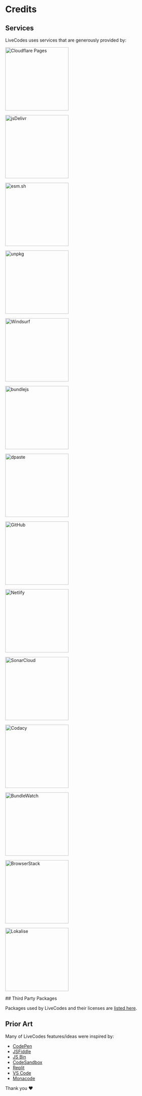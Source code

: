 # Credits

## Services

LiveCodes uses services that are generously provided by:

<div
  style={{
    backgroundColor: '#fff',
    float: 'left',
    display: 'flex',
    flexWrap: 'wrap',
    justifyContent: 'space-evenly',
  }}
>
  <p>
    <a href="https://pages.cloudflare.com/" target="_blank" title="Cloudflare Pages">
      <img
        alt="Cloudflare Pages"
        width="200"
        style={{ margin: '0.5em' }}
        src="/docs/img/credits/cloudflare-pages.svg"
      ></img>
    </a>
  </p>
  <p>
    <a href="https://www.jsdelivr.com/" target="_blank" title="jsDelivr">
      <img
        alt="jsDelivr"
        width="200"
        style={{ margin: '0.5em' }}
        src="/docs/img/credits/jsdelivr.svg"
      ></img>
    </a>
  </p>
  <p>
    <a href="https://esm.sh/" target="_blank" title="esm.sh">
      <img
        alt="esm.sh"
        width="200"
        style={{ margin: '0.5em' }}
        src="/docs/img/credits/esm.sh.png"
      ></img>
    </a>
  </p>
  <p>
    <a href="https://unpkg.com/" target="_blank" title="unpkg">
      <img
        alt="unpkg"
        width="200"
        style={{ margin: '0.5em' }}
        src="/docs/img/credits/unpkg.png"
      ></img>
    </a>
  </p>
  <p>
    <a href="https://windsurf.com/" target="_blank" title="Windsurf">
      <img
        alt="Windsurf"
        width="200"
        style={{ margin: '0.5em' }}
        src="/docs/img/credits/windsurf.svg"
      ></img>
    </a>
  </p>
  <p>
    <a href="https://bundlejs.com/" target="_blank" title="bundlejs">
      <img
        alt="bundlejs"
        width="200"
        style={{ margin: '0.5em' }}
        src="/docs/img/credits/bundlejs.jpg"
      ></img>
    </a>
  </p>
  <p>
    <a href="https://dpaste.com/" target="_blank" title="dpaste">
      <img
        alt="dpaste"
        width="200"
        style={{ margin: '0.5em' }}
        src="/docs/img/credits/dpaste.png"
      ></img>
    </a>
  </p>
  <p>
    <a href="https://github.com/" target="_blank" title="GitHub">
      <img
        alt="GitHub"
        width="200"
        style={{ margin: '0.5em' }}
        src="/docs/img/credits/github.png"
      ></img>
    </a>
  </p>
  <p>
    <a href="https://netlify.com/" target="_blank" title="Netlify">
      <img
        alt="Netlify"
        width="200"
        style={{ margin: '0.5em' }}
        src="/docs/img/credits/netlify.svg"
      ></img>
    </a>
  </p>
  <p>
    <a href="https://www.sonarsource.com/products/sonarcloud/" target="_blank" title="SonarCloud">
      <img
        alt="SonarCloud"
        width="200"
        style={{ margin: '0.5em' }}
        src="/docs/img/credits/sonarcloud.svg"
      ></img>
    </a>
  </p>
  <p>
    <a href="https://www.codacy.com/" target="_blank" title="Codacy">
      <img
        alt="Codacy"
        width="200"
        style={{ margin: '0.5em' }}
        src="/docs/img/credits/codacy.svg"
      ></img>
    </a>
  </p>
  <p>
    <a href="https://bundlewatch.io/" target="_blank" title="BundleWatch">
      <img
        alt="BundleWatch"
        width="200"
        style={{ margin: '0.5em' }}
        src="/docs/img/credits/bundlewatch.svg"
      ></img>
    </a>
  </p>
  <p>
    <a href="https://www.browserstack.com/" target="_blank" title="BrowserStack">
      <img
        alt="BrowserStack"
        width="200"
        style={{ margin: '0.5em' }}
        src="/docs/img/credits/browserstack.svg"
      ></img>
    </a>
  </p>
  <p>
    <a href="https://lokalise.com/" target="_blank" title="Lokalise">
      <img
        alt="Lokalise"
        width="200"
        style={{ margin: '0.5em' }}
        src="/docs/img/credits/lokalise.png"
      ></img>
    </a>
  </p>
</div>
<div style={{ clear: 'both' }}></div>
## Third Party Packages

Packages used by LiveCodes and their licenses are [listed here](https://github.com/live-codes/livecodes/blob/develop/vendor-licenses.mdx).

## Prior Art

Many of LiveCodes features/ideas were inspired by:

- [CodePen](https://codepen.io/)
- [JSFiddle](https://jsfiddle.net/)
- [JS Bin](https://jsbin.com/)
- [CodeSandbox](https://codesandbox.io/)
- [Replit](https://replit.com/)
- [VS Code](https://code.visualstudio.com/)
- [Monacode](https://github.com/lukejacksonn/monacode/)

Thank you ❤️
